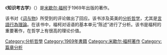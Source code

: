 {{noteTA
|G1=教育與研究
|1=zh-cn:福柯; zh-tw:傅柯;
|2=zh-cn:知识考古学; zh-tw:知識考古學
}}

《'''知识考古学'''》（''{{lang|fr|L'Archéologie du Savoir}}''）是[[米歇尔·福柯|米歇尔·福柯]]于1969年出版的著作。

该书对《[[词与物|词与物]]》所受到的评论做出了回应。该书涉及英美的[[分析哲学|分析哲学]]，尤其是[[言語行為理論|言語行為理論]]。在该书中，福柯对话语的基本单元“陈述”进行了分析。该书是福柯的重要著作，在哲学上有很高的理论价值。

{{Authority control}}
[[Category:分析哲學|Category:分析哲學]]
[[Category:1969年書籍|Category:1969年書籍]]
[[Category:米歇尔·福柯著作|Category:米歇尔·福柯著作]]
[[Category:篇章分析|Category:篇章分析]]